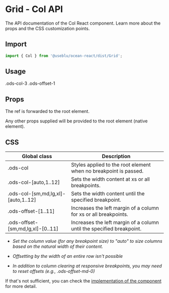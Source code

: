 
<Meta title="Components/Grid/Col" component={Col} />

# Grid - Col API

The API documentation of the Col React component. Learn more about the props and the CSS customization points.

## Import

```javascript
import { Col } from '@useblu/ocean-react/dist/Grid';
```

## Usage

<Canvas withSource="open">
  <Story name="Usage">
    <Col xs={{ span: '3', offset: '1' }}>.ods-col-3 .ods-offset-1</Col>
  </Story>
</Canvas>

## Props

<ArgsTable of="." />

The ref is forwarded to the root element.

Any other props supplied will be provided to the root element (native element).

## CSS

| Global class                        | Description                                                           |
| ----------------------------------- | --------------------------------------------------------------------- |
| .ods-col                            | Styles applied to the root element when no breakpoint is passed.      |
| .ods-col-[auto,1..12]               | Sets the width content at xs or all breakpoints.                      |
| .ods-col-[sm,md,lg,xl]-[auto,1..12] | Sets the width content until the specified breakpoint.                |
| .ods-offset-[1..11]                 | Increases the left margin of a column for xs or all breakpoints.      |
| .ods-offset-[sm,md,lg,xl]-[0..11]   | Increases the left margin of a column until the specified breakpoint. |

- _Set the column value (for any breakpoint size) to "auto" to size columns based on the natural width of their content._

- _Offsetting by the width of an entire row isn't possible_

- _In addition to column clearing at responsive breakpoints, you may need to reset offsets (e.g., .ods-offset-md-0)_

If that's not sufficient, you can check the [implementation of the component](https://github.com/Pagnet/ocean-ds-web/blob/master/src/Grid/Col.tsx) for more detail.
